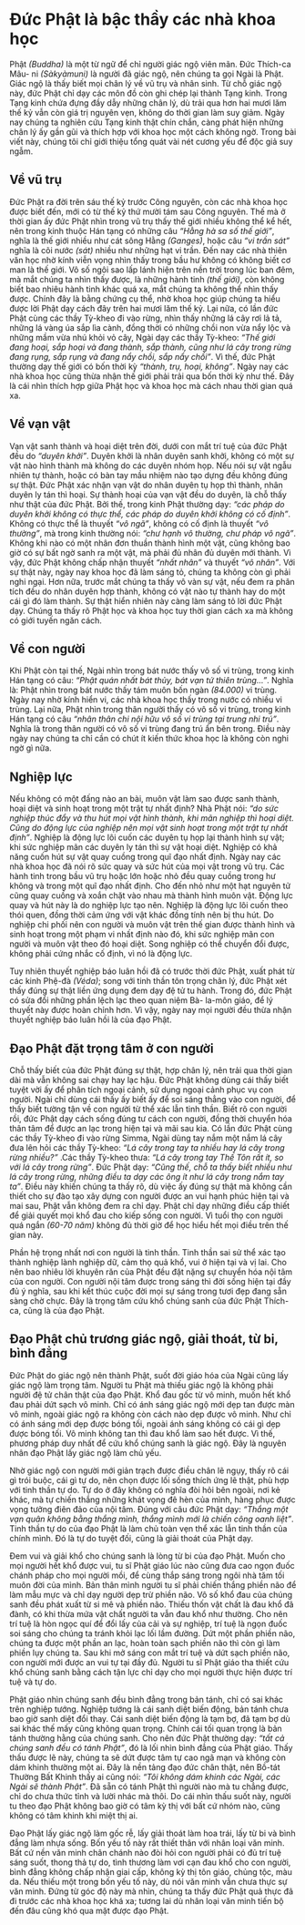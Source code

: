 # Đức Phật là bậc thầy các nhà khoa học {- #duc-phat-la-nha-khoa-hoc}

Phật *(Buddha)* là một từ ngữ để chỉ người giác ngộ viên mãn. Ðức Thích-ca Mâu- ni *(Sàkyàmuni)* là người đã giác ngộ, nên chúng ta gọi Ngài là Phật. Giác ngộ là thấy biết mọi chân lý về vũ trụ và nhân sinh. Từ chỗ giác ngộ này, đức Phật chỉ dạy các môn đồ còn ghi chép lại thành Tạng kinh. Trong Tạng kinh chứa đựng đầy dẫy những chân lý, dù trải qua hơn hai mươi lăm thế kỷ vẫn còn giá trị nguyên vẹn, không do thời gian làm suy giảm. Ngày nay chúng ta nghiên cứu Tạng kinh thật chín chắn, càng phát hiện những chân lý ấy gần gũi và thích hợp với khoa học một cách không ngờ. Trong bài viết này, chúng tôi chỉ giới thiệu tổng quát vài nét cương yếu để độc giả suy ngẫm.

## Về vũ trụ {- #ve-vu-tru}

Ðức Phật ra đời trên sáu thế kỷ trước Công nguyên, còn các nhà khoa học được biết đến, mới có từ thế kỷ thứ mười tám sau Công nguyên. Thế mà ở thời gian ấy đức Phật nhìn trong vũ trụ thấy thế giới nhiều không thể kể hết, nên trong kinh thuộc Hán tạng có những câu *"Hằng hà sa số thế giới"*, nghĩa là thế giới nhiều như cát sông Hằng *(Ganges)*, hoặc câu *"vi trần sát"* nghĩa là cõi nước *(sát)* nhiều như những hạt vi trần. Ðến nay các nhà thiên văn học nhờ kính viễn vọng nhìn thấy trong bầu hư không có không biết cơ man là thế giới. Vô số ngôi sao lấp lánh hiện trên nền trời trong lúc ban đêm, mà mắt chúng ta nhìn thấy được, là những hành tinh *(thế giới)*, còn không biết bao nhiêu hành tinh khác quá xa, mắt chúng ta không thể nhìn thấy được. Chính đây là bằng chứng cụ thể, nhờ khoa học giúp chúng ta hiểu được lời Phật dạy cách đây trên hai mươi lăm thế kỷ. Lại nữa, có lần đức Phật cùng các thầy Tỳ-kheo đi vào rừng, nhìn thấy những lá cây rơi lả tả, những lá vàng úa sắp lìa cành, đồng thời có những chồi non vừa nẩy lộc và những mầm vừa nhú khỏi vỏ cây, Ngài dạy các thầy Tỳ-kheo: *"Thế giới đang hoại, sắp hoại và đang thành, sắp thành, cũng như lá cây trong rừng đang rụng, sắp rụng và đang nẩy chồi, sắp nẩy chồi"*. Vì thế, đức Phật thường dạy thế giới có bốn thời kỳ *"thành, trụ, hoại, không"*. Ngày nay các nhà khoa học cũng thừa nhận thế giới phải trải qua bốn thời kỳ như thế. Ðây là cái nhìn thích hợp giữa Phật học và khoa học mà cách nhau thời gian quá xa.

## Về vạn vật {- #ve-van-vat}

Vạn vật sanh thành và hoại diệt trên đời, dưới con mắt trí tuệ của đức Phật đều do *"duyên khởi"*. Duyên khởi là nhân duyên sanh khởi, không có một sự vật nào hình thành mà không do các duyên nhóm họp. Nếu nói sự vật ngẫu nhiên tự thành, hoặc có bàn tay mầu nhiệm nào tạo dựng đều không đúng sự thật. Ðức Phật xác nhận vạn vật do nhân duyên tụ họp thì thành, nhân duyên ly tán thì hoại. Sự thành hoại của vạn vật đều do duyên, là chỗ thấy như thật của đức Phật. Bởi thế, trong kinh Phật thường dạy: *"các pháp do duyên khởi không có thực thể, các pháp do duyên khởi không có cố định"*. Không có thực thể là thuyết *"vô ngã"*, không có cố định là thuyết *"vô thường"*, mà trong kinh thường nói: *"chư hạnh vô thường, chư pháp vô ngã"*. Không khi nào có một nhân đơn thuần thành hình một vật, cũng không bao giờ có sự bất ngờ sanh ra một vật, mà phải đủ nhân đủ duyên mới thành. Vì vậy, đức Phật không chấp nhận thuyết *"nhất nhân"* và thuyết *"vô nhân"*. Với sự thật này, ngày nay khoa học đã làm sáng tỏ, chúng ta không còn gì phải nghi ngại. Hơn nữa, trước mắt chúng ta thấy vô vàn sự vật, nếu đem ra phân tích đều do nhân duyên hợp thành, không có vật nào tự thành hay do một cái gì đó làm thành. Sự thật hiển nhiên này càng làm sáng tỏ lời đức Phật dạy. Chúng ta thấy rõ Phật học và khoa học tuy thời gian cách xa mà không có giới tuyến ngăn cách.

## Về con người {- #ve-con-nguoi}

Khi Phật còn tại thế, Ngài nhìn trong bát nước thấy vô số vi trùng, trong kinh Hán tạng có câu: *"Phật quán nhất bát thủy, bát vạn tứ thiên trùng..."*. Nghĩa là: Phật nhìn trong bát nước thấy tám muôn bốn ngàn *(84.000)* vi trùng. Ngày nay nhờ kính hiển vi, các nhà khoa học thấy trong nước có nhiều vi trùng. Lại nữa, Phật nhìn trong thân người thấy có vô số vi trùng, trong kinh Hán tạng có câu *"nhân thân chi nội hữu vô số vi trùng tại trung nhi trú"*. Nghĩa là trong thân người có vô số vi trùng đang trú ẩn bên trong. Ðiều này ngày nay chúng ta chỉ cần có chút ít kiến thức khoa học là không còn nghi ngờ gì nữa.

## Nghiệp lực {- #nghiep-luc}

Nếu không có một đấng nào an bài, muôn vật làm sao được sanh thành, hoại diệt và sinh hoạt trong một trật tự nhất định? Nhà Phật nói: *"do sức nghiệp thúc đẩy và thu hút mọi vật hình thành, khi mãn nghiệp thì hoại diệt. Cũng do động lực của nghiệp nên mọi vật sinh hoạt trong một trật tự nhất định"*. Nghiệp là động lực lôi cuốn các duyên tụ họp lại thành hình sự vật; khi sức nghiệp mãn các duyên ly tán thì sự vật hoại diệt. Nghiệp có khả năng cuốn hút sự vật quay cuồng trong quĩ  đạo nhất định. Ngày nay các nhà khoa học đã nói rõ sức quay và sức hút của mọi vật trong vũ trụ. Các hành tinh trong bầu vũ trụ hoặc lớn hoặc nhỏ đều quay cuồng trong hư không và trong một quĩ đạo nhất định. Cho đến nhỏ như một hạt nguyên tử cũng quay cuồng và xoắn chặt vào nhau mà thành hình muôn vật. Ðộng lực quay và hút này là do nghiệp lực tạo nên. Nghiệp là động lực lôi cuốn theo thói quen, đồng thời cảm ứng với vật khác đồng tính nên bị thu hút. Do nghiệp chi phối nên con người và muôn vật trên thế gian được thành hình và sinh hoạt trong một phạm vi nhất định nào đó, khi sức nghiệp mãn con người và muôn vật theo đó hoại diệt. Song nghiệp có thể chuyển đổi được, không phải cứng nhắc cố định, vì nó là động lực.

Tuy nhiên thuyết nghiệp báo luân hồi đã có trước thời đức Phật, xuất phát từ các kinh Phệ-đà *(Véda)*; song với tinh thần tôn trọng chân lý, đức Phật xét thấy đúng sự thật liền ứng dụng đem dạy đệ tử tu hành. Trong đó, đức Phật có sửa đổi những phần lệch lạc theo quan niệm Bà- la-môn giáo, để lý thuyết này được hoàn chỉnh hơn. Vì vậy, ngày nay mọi người đều thừa nhận thuyết nghiệp báo luân hồi là của đạo Phật.

## Đạo Phật đặt trọng tâm ở con người {- #trong-tam-o-con-nguoi}

Chỗ thấy biết của đức Phật đúng sự thật, hợp chân lý, nên trải qua thời gian dài mà vẫn không sai chạy hay lạc hậu. Ðức Phật không dùng cái thấy biết tuyệt vời ấy để phân tích ngoại cảnh, sử dụng ngoại cảnh phục vụ con người. Ngài chỉ dùng cái thấy ấy biết ấy để soi sáng thẳng vào con người, để thấy biết tường tận về con người từ thể xác lẫn tinh thần. Biết rõ con người rồi, đức Phật dạy cách sống đúng tư cách con người, đồng thời chuyển hóa thân tâm để được an lạc trong hiện tại và mãi sau kia. Có lần đức Phật cùng các thầy Tỳ-kheo đi vào rừng Simma, Ngài dùng tay nắm một nắm lá cây đưa lên hỏi các thầy Tỳ-kheo: *"Lá cây trong tay ta nhiều hay lá cây trong rừng nhiều?"* .Các thầy Tỳ-kheo thưa: *"Lá cây trong tay Thế Tôn rất ít, so với lá cây trong rừng"*. Ðức Phật dạy: *"Cũng thế, chỗ ta thấy biết nhiều như lá cây trong rừng, những điều ta dạy các ông ít như lá cây trong nắm tay ta"*. Ðiều này khiến chúng ta thấy rõ, dù việc ấy đúng sự thật mà không cần thiết cho sự đào tạo xây dựng con người được an vui hạnh phúc hiện tại và mai sau, Phật vẫn không đem ra chỉ dạy. Phật chỉ dạy những điều cấp thiết để giải quyết mọi khổ đau cho kiếp sống con người. Vì tuổi thọ con người quá ngắn *(60-70 năm)* không đủ thời giờ để học hiểu hết mọi điều trên thế gian này.

Phần hệ trọng nhất nơi con người là tinh thần. Tinh thần sai sử thể xác tạo thành nghiệp lành nghiệp dữ, cảm thọ quả khổ, vui ở hiện tại và vị lai. Cho nên bao nhiêu lời khuyên răn của Phật đều đặt nặng sự chuyển hóa nội tâm của con người. Con người nội tâm được trong sáng thì đời sống hiện tại đầy đủ ý nghĩa, sau khi kết thúc cuộc đời mọi sự sáng trong tươi đẹp đang sẵn sàng chờ chực. Ðây là trọng tâm cứu khổ chúng sanh của đức Phật Thích-ca, cũng là của đạo Phật.

## Đạo Phật chủ trương giác ngộ, giải thoát, từ bi, bình đẳng {- #giac-ngo-giai-thoat-tu-bi-binh-dang}

Ðức Phật do giác ngộ nên thành Phật, suốt đời giáo hóa của Ngài cũng lấy giác ngộ làm trọng tâm. Người tu Phật mà thiếu giác ngộ là không phải người đệ tử chân thật của đạo Phật. Khổ đau gốc từ vô minh, muốn hết khổ đau phải dứt sạch vô minh. Chỉ có ánh sáng giác ngộ mới dẹp tan được màn vô minh, ngoài giác ngộ ra không còn cách nào dẹp được vô minh. Như chỉ có ánh sáng mới dẹp được bóng tối, ngoài ánh sáng không có cái gì dẹp được bóng tối. Vô minh không tan thì đau khổ làm sao hết được. Vì thế, phương pháp duy nhất để cứu khổ chúng sanh là giác ngộ. Ðây là nguyên nhân đạo Phật lấy giác ngộ làm chủ yếu.

Nhờ giác ngộ con người mới giản trạch được điều chân lẽ ngụy, thấy rõ cái gì trói buộc, cái gì tự do, nên chọn được lối sống thích ứng lẽ thật, phù hợp với tinh thần tự do. Tự do ở đây không có nghĩa đòi hỏi bên ngoài, nơi kẻ khác, mà tự chiến thắng những khát vọng đê hèn của mình, hàng phục được vọng tưởng điên đảo của nội tâm. Ðúng với câu đức Phật dạy: *"Thắng một vạn quân không bằng thắng mình, thắng mình mới là chiến công oanh liệt"*. Tinh thần tự do của đạo Phật là làm chủ toàn vẹn thể xác lẫn tinh thần của chính mình. Ðó là tự do tuyệt đối, cũng là giải thoát của Phật dạy.

Ðem vui và giải khổ cho chúng sanh là lòng từ bi của đạo Phật. Muốn cho mọi người hết khổ được vui, tu sĩ Phật giáo lúc nào cũng đưa cao ngọn đuốc chánh pháp cho mọi người mồi, để cùng thắp sáng trong ngôi nhà tăm tối muôn đời của mình. Bản thân mình người tu sĩ phải chiến thắng phiền não để làm mẫu mực và chỉ dạy người dẹp trừ phiền não. Vô số khổ đau của chúng sanh đều phát xuất từ si mê và phiền não. Thiếu thốn vật chất là đau khổ đã đành, có khi thừa mứa vật chất người ta vẫn đau khổ như thường. Cho nên trí tuệ là hòn ngọc quí để đổi lấy của cải và sự nghiệp, trí tuệ là ngọn đuốc soi sáng cho chúng ta tránh khỏi lạc lối lầm đường. Dứt một phần phiền não, chúng ta được một phần an lạc, hoàn toàn sạch phiền não thì còn gì làm phiền lụy chúng ta. Sau khi mở sáng con mắt trí tuệ và dứt sạch phiền não, con người mới được an vui tự tại đầy đủ. Người tu sĩ Phật giáo tha thiết cứu khổ chúng sanh bằng cách tận lực chỉ dạy cho mọi người thực hiện được trí tuệ và tự do.

Phật giáo nhìn chúng sanh đều bình đẳng trong bản tánh, chỉ có sai khác trên nghiệp tướng. Nghiệp tướng là cái sanh diệt biến động, bản tánh chưa bao giờ sanh diệt đổi thay. Cái sanh diệt biến động là tạm bợ, đã tạm bợ dù sai khác thế mấy cũng không quan trọng. Chính cái tối quan trọng là bản tánh thường hằng của chúng sanh. Cho nên đức Phật thường dạy: *"tất cả chúng sanh đều có tánh Phật"*, đó là lối nhìn bình đẳng của Phật giáo. Thấy thấu được lẽ này, chúng ta sẽ dứt được tâm tự cao ngã mạn và không còn dám khinh thường một ai. Ðây là nền tảng đạo đức chân thật, nên Bồ-tát Thường Bất Khinh thấy ai cũng nói: *"Tôi không dám khinh các Ngài, các Ngài sẽ thành Phật"*. Ðã sẵn có tánh Phật thì người nào mà tu chẳng được, chỉ do chưa thức tỉnh và lười nhác mà thôi. Do cái nhìn thấu suốt này, người tu theo đạo Phật không bao giờ có tâm kỳ thị với bất cứ nhóm nào, cũng không có tâm khinh khi miệt thị ai.

Ðạo Phật lấy giác ngộ làm gốc rễ, lấy giải thoát làm hoa trái, lấy từ bi và bình đẳng làm nhựa sống. Bốn yếu tố này rất thiết thân với nhân loại văn minh. Bất cứ nền văn minh chân chánh nào đòi hỏi con người phải có đủ trí tuệ sáng suốt, thong thả tự do, tình thương làm vơi cạn đau khổ cho con người, bình đẳng không chấp nhận giai cấp, không kỳ thị tôn giáo, chủng tộc, màu da. Nếu thiếu một trong bốn yếu tố này, dù nói văn minh vẫn chưa thực sự văn minh. Ðứng từ góc độ này mà nhìn, chúng ta thấy đức Phật quả thực đã đi trước các nhà khoa học khá xa; tương lai dù nhân loại văn minh tiến bộ đến đâu cũng khó qua mặt được đạo Phật.
